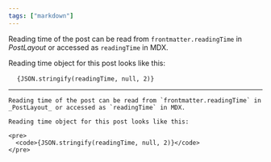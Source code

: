 ```yaml
---
tags: ["markdown"]
---
```


Reading time of the post can be read from `frontmatter.readingTime` in
_PostLayout_ or accessed as `readingTime` in MDX.

Reading time object for this post looks like this:

<pre>
  <code>{JSON.stringify(readingTime, null, 2)}</code>
</pre>

---

```mdx
Reading time of the post can be read from `frontmatter.readingTime` in
_PostLayout_ or accessed as `readingTime` in MDX.

Reading time object for this post looks like this:

<pre>
  <code>{JSON.stringify(readingTime, null, 2)}</code>
</pre>
```
